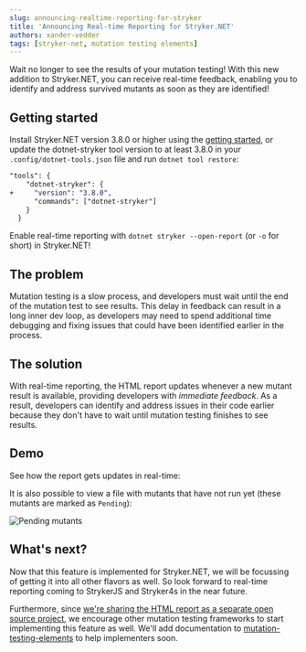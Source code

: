 ```yaml
---
slug: announcing-realtime-reporting-for-stryker
title: 'Announcing Real-time Reporting for Stryker.NET'
authors: xander-vedder
tags: [stryker-net, mutation testing elements]
---
```


Wait no longer to see the results of your mutation testing! With this new addition to Stryker.NET, you can receive real-time feedback, enabling you to identify and address survived mutants as soon as they are identified!

<!-- truncate -->

## Getting started

Install Stryker.NET version 3.8.0 or higher using the [getting started](/docs/stryker-net/getting-started/), or update the dotnet-stryker tool version to at least 3.8.0 in your `.config/dotnet-tools.json` file and run `dotnet tool restore`:

```diff
"tools": {
    "dotnet-stryker": {
+     "version": "3.8.0",
      "commands": ["dotnet-stryker"]
    }
  }
```

Enable real-time reporting with `dotnet stryker --open-report` (or `-o` for short) in Stryker.NET!

## The problem

Mutation testing is a slow process, and developers must wait until the end of the mutation test to see results. This delay in feedback can result in a long inner dev loop, as developers may need to spend additional time debugging and fixing issues that could have been identified earlier in the process.

## The solution

With real-time reporting, the HTML report updates whenever a new mutant result is available, providing developers with _immediate feedback_. As a result, developers can identify and address issues in their code earlier because they don't have to wait until mutation testing finishes to see results.

## Demo

See how the report gets updates in real-time:


<ReactPlayer playing controls url="/videos/realtime-reporting.mp4" width="100%" height="100%" />

It is also possible to view a file with mutants that have not run yet (these mutants are marked as `Pending`):

![Pending mutants](/images/blogs/pending-mutants.png)

## What's next?

Now that this feature is implemented for Stryker.NET, we will be focussing of getting it into all other flavors as well. So look forward to real-time reporting coming to StrykerJS and Stryker4s in the near future.

Furthermore, since [we're sharing the HTML report as a separate open source project](/blog/2019-04-03-one-mutation-testing-html-report.md), we encourage other mutation testing frameworks to start implementing this feature as well. We'll add documentation to [mutation-testing-elements](https://github.com/stryker-mutator/mutation-testing-elements/) to help implementers soon.

